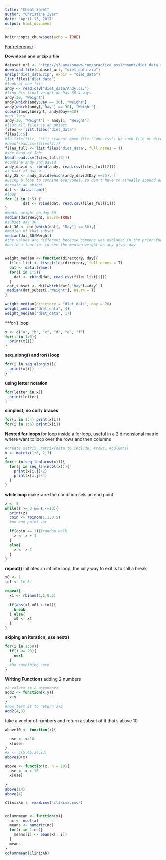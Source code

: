 ```yaml
---
title: "Cheat Sheet"
author: "Christine Iyer"
date: "April 13, 2017"
output: html_document
---
```


```r
knitr::opts_chunk$set(echo = TRUE)
```

[For reference](https://github.com/derekfranks/practice_assignment/blob/master/practice_assignment.rmd)

**Download and unzip a file**

```r
dataset_url <- "http://s3.amazonaws.com/practice_assignment/diet_data.zip"
download.file(dataset_url, "diet_data.zip")
unzip("diet_data.zip", exdir = "diet_data")
list.files("diet_data")
#look at one file
andy <- read.csv("diet_data/Andy.csv")
#find his final weight on Day 30 4 ways
andy[30, "Weight"]
andy[which(andy$Day == 30), "Weight"]
andy[which(andy[,"Day"] == 30), "Weight"]
subset(andy$Weight, andy$Day==30)
#net loss
andy[30, "Weight"] - andy[1, "Weight"]
#list all files as an object
files <- list.files("diet_data")
files[3:5]
#In file(file, "rt") :cannot open file 'John.csv': No such file or directory
#head(read.csv(files[3]))
files_full <- list.files("diet_data", full.names = T)
#see head of John
head(read.csv(files_full[3]))
#combine andy and david
andy_david <- rbind(andy, read.csv(files_full[2]))
#subset of day 25
day_25 <- andy_david[which(andy_david$Day ==25), ]
#using a loop to combine everyones, so don't have to manually append each one
#create an object 
dat <- data.frame()
#loop
for (i in 1:5) {
        dat <- rbind(dat, read.csv(files_full[i]))
}
#media weight on day 30
median(dat$Weight, na.rm=TRUE)
#subset day 30
dat_30 <- dat[which(dat[, "Day"] == 30),]
#median of that subset
median(dat_30$Weight)
#the values are different because someone was excluded in the prior function
#build a function to see the median weight on any given day



```

```r
weight_median <- function(directory, day){
  files_list <- list.files(directory, full.names = T)
  dat <- data.frame()
  for(i in 1:5){
    dat <- rbind(dat, read.csv(files_list[i]))
  }
 dat_subset <- dat[which(dat[,"Day"]==day),]
 median(dat_subset[,"Weight"], na.rm = T)
}

```

```r
weight_median(directory = "diet_data", day = 20)
weight_median("diet_data", 4)
weight_median("diet_data", 17)
```

**for() loop

```r
x <- c("a", "b", "c", "d", "e", "f")
for(i in 1:6){
  print(x[i])
}
```

**seq_along() and for() loop**

```r
for(i in seq_along(x)){
  print(x[i])
}
```

**using letter notation**

```r
for(letter in x){
  print(letter)
}
```

**simplest, no curly braces**

```r
for(i in 1:4) print(x[i])
for(i in 1:6) print(x[i])
```

**Nested for loops**
for loop inside a for loop, useful in a 2 dimensional matrix where want to loop over the rows and then columns

```r
#create matrix. matrix(data to include, #rows, #columns)
x <- matrix(1:6, 2,3)
x
for(i in seq_len(nrow(x))){
  for(j in seq_len(ncol(x))){
    print(x[i,j]/2)
    print(x[i,j]/4)
  }
}
```

**while loop**
make sure the condition sets an end point

```r
z <- 5
while(z >= 3 && z <=10){
  print(z)
  coin <- rbinom(1,1,0.5)
  #no end point yet
  
  if(coin == 1){#random walk
    z <- z + 1
  }
  else{
    z <- z-1
  }
}
```

**repeat()**
initiates an infinite loop, the only way to exit is to call a break

```r
x0 <- 1
tol <- 1e-8

repeat{
  x1 <- rbinom(1,1,0.5)
  
  if(abs(x1-x0) < tol){
    break
  } else{
    x0 <- x1
  }
}
```

**skiping an iteration, use next()**

```r
for(i in 1:50){
  if(i <= 20){
    next
  }
  #Do something here
}
```

**Writing Functions**
adding 2 numbers

```r
#2 values so 2 arguments
add2 <- function(x,y){
  x+y
}
#now test it to return 2+3
add2(4,3)
```

take a vector of numbers and return a subset of it that's above 10

```r
above10 <- function(x){
  
  use <- x>10
  x[use]
} 
#x <- c(5,45,34,23)
above10(x)
```

```r
above <- function(x, n = 10){
  use <- x > 10
  x[use]
  
}
above(14)
above(4)
```

```r
ClinicAb <- read.csv("Clinics.csv")


columnmean <- function(x){
  nc <- ncol(x)
  means <- numeric(nc)
  for(i in 1:nc){
    means[i] <- mean(x[, i])
  }
  means
}
columnmean(ClinicAb)
```

